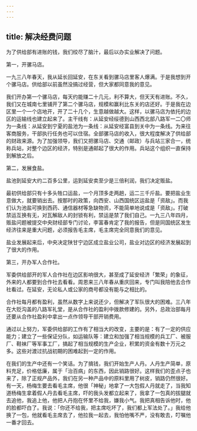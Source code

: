 ```yaml
---
---
---
```

title: 解决经费问题
---




为了供给部有进账的钱，我们绞尽了脑汁，最后以办实业解决了问题。

第一，开骡马店。

一九三八年春天，我从延长回延安，在东关看到骡马店里客人爆满。于是我想到开个骡马店。供给部以前虽然没搞过经营，但大家都同意我的意见。

我们开办第一个骡马店，每天约能赚二十几元，利不算大，但天天有进账。不久，我们又在城南七里铺开了第二个骡马店，规模和赢利比东关的店还好。于是我在边区里一个一个店地开，开了二十几个，生意越做越大。这样，以骡马店为依托的边区的运输线也建立起来了。主干线有：从延安经绥德到山西西北部八路军一二〇师为一条线：从延安到宁夏的盐池为一条线：从延安经富县到关中为一条线。为来往客商服务，干部执行任务也可以住宿。全部骡马店的收入，很大程度解决了供给部的财政来源。为了加强领导，我们又把骡马店、交通（邮政）与兵站三家合一，统称兵站，对整个边区的经济，特别是通邮起了很大的作用。兵站这个组织一直保持到解放之后。

第二，发展食盐。

盐池到延安大约二百多公里，运到延安卖至少是三倍利润，我们决定贩盐。

最初供给部只有十多头牲口运盐，一个月顶多走两趟，运二三千斤盐。要把盐业生意做大，就要销出去。按那时的政策，向西安、山西国统区运盐是「资敌」。而我们认为池盐可换到西药、通信器材等急缺物资，不能简单地说成是「资敌」。打破禁运互换有无，对瓦解敌人的封锁有利，禁运是禁了我们自己。一九三八年四月，贩盐问题被提交中央财经部专门讨论，李富春肯定了我的报告，但是同国统区发生经济往来是重大问题，必须报告毛主席，毛主席完全同意我们的意见。

盐业发展起来后，中央决定陕甘宁边区成立盐业公司，盐业对边区的经济发展起到了很大的作用。

第三，开办军人合作社。

军委供给部开的军人合作社在边区影响很大，甚至成了延安经济「繁荣」的象征，外来的人都要到合作社去看看。周恩来三八年春从重庆回来，专门叫我陪他去合作社看过。在延安，无论私人或公家的商号都没有能与之相比的。

合作社每月都有盈利，虽然从数字上来说还少，但解决了军队很大的困难。三八年在大贬沟盖的八路军礼堂，是从合作社的盈利中拨款修建的。另外，总政治部每月还要从合作社盈利中拿出一点作领导干部开销费用。

通过以上努力，军委供给部的工作有了相当大的改变，主要的是：有了一定的供应能力；建立了一些保证分队，如运输队等：建立和加强了相当规模的兵工厂、被服厂、鞋袜厂等军事工厂，搞起了相当规模的生产企业，积累的资金有数十万元之多。这些对渡过抗战初期的困难起到一定的作用。

在我们的生产中还有一个笑话。为了搞钱，我们开始生产人丹。人丹生产简单，原料充足，价格低廉，属于「治百病」的东西，因此销路很好。这样我们的歪点子也来了，除了正规产品外，我们在另一种产品中的原料里用了树皮，销路仍然很好。有一天，杨梅生要去看毛主席，他很「神秘」地拿了一大包假人丹就走了，当我知道杨梅生拿着假人丹去看毛主席，吓的我头发都立起来了，我拿了一包真的拔腿就去追他，我追上他，他把人丹抱在怀里不给我，嫌我小气。我把真相告诉他时，他的脸都吓白了。我说：「你还不给我，把主席吃坏了，我们都上军法处了。」我给他换了一包，他就看毛主席去了，他拉我一起去，我怕他嘴不严，没有敢去，叮嘱他一番才回去。